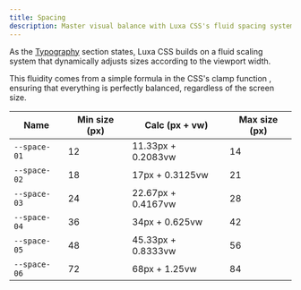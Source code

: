 ```yaml
---
title: Spacing
description: Master visual balance with Luxa CSS's fluid spacing system. Perfectly balanced for any screen size.
---
```


As the [Typography](/docs/typography) section states, Luxa CSS builds on a fluid scaling system that dynamically adjusts sizes according to the viewport width.

This fluidity comes from a simple formula in the CSS's clamp function , ensuring that everything is perfectly balanced, regardless of the screen size.

| Name         | Min size (px) | Calc (px + vw)     | Max size (px) |
| ------------ | ------------- | ------------------ | ------------- |
| `--space-01` | 12            | 11.33px + 0.2083vw | 14            |
| `--space-02` | 18            | 17px + 0.3125vw    | 21            |
| `--space-03` | 24            | 22.67px + 0.4167vw | 28            |
| `--space-04` | 36            | 34px + 0.625vw     | 42            |
| `--space-05` | 48            | 45.33px + 0.8333vw | 56            |
| `--space-06` | 72            | 68px + 1.25vw      | 84            |

